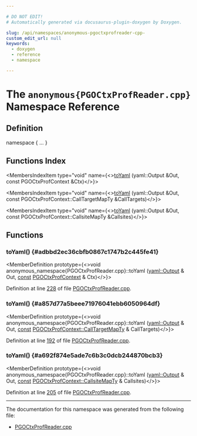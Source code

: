 ```yaml
---

# DO NOT EDIT!
# Automatically generated via docusaurus-plugin-doxygen by Doxygen.

slug: /api/namespaces/anonymous-pgoctxprofreader-cpp-
custom_edit_url: null
keywords:
  - doxygen
  - reference
  - namespace

---
```





# The `anonymous{PGOCtxProfReader.cpp}` Namespace Reference

<DoxygenPage pluginConfig={pluginConfig}>



## Definition

<CodeBlock>namespace &#123; ... &#125;</CodeBlock>

## Functions Index

<MembersIndex>

<MembersIndexItem
  type="void"
  name={<><a href="#adbbd2ec36cbfb0867c1747b2c445fe41">toYaml</a> (yaml::Output &amp;Out, const PGOCtxProfContext &amp;Ctx)</>}>
</MembersIndexItem>

<MembersIndexItem
  type="void"
  name={<><a href="#a857d77a5beee71976041ebb6050964df">toYaml</a> (yaml::Output &amp;Out, const PGOCtxProfContext::CallTargetMapTy &amp;CallTargets)</>}>
</MembersIndexItem>

<MembersIndexItem
  type="void"
  name={<><a href="#a692f874e5ade7c6b3c0dcb244870bcb3">toYaml</a> (yaml::Output &amp;Out, const PGOCtxProfContext::CallsiteMapTy &amp;Callsites)</>}>
</MembersIndexItem>

</MembersIndex>


<SectionDefinition>

## Functions

### toYaml() {#adbbd2ec36cbfb0867c1747b2c445fe41}

<MemberDefinition
  prototype={<>void anonymous&#95;namespace&#123;PGOCtxProfReader.cpp&#125;::toYaml (<a href="/docs/api/classes/llvm/yaml/output">yaml::Output</a> &amp; Out, <a href="/docs/api/files/lib/lib/target/lib/target/aarch64/aarch64promoteconstant-cpp/#a90f8350fecae261c25be85d38b451bff">const</a> <a href="/docs/api/classes/llvm/pgoctxprofcontext">PGOCtxProfContext</a> &amp; Ctx)</>}>

Definition at line <a href="/docs/api/files/lib/lib/profiledata/pgoctxprofreader-cpp/#l00228">228</a> of file <a href="/docs/api/files/lib/lib/profiledata/pgoctxprofreader-cpp">PGOCtxProfReader.cpp</a>.
</MemberDefinition>

### toYaml() {#a857d77a5beee71976041ebb6050964df}

<MemberDefinition
  prototype={<>void anonymous&#95;namespace&#123;PGOCtxProfReader.cpp&#125;::toYaml (<a href="/docs/api/classes/llvm/yaml/output">yaml::Output</a> &amp; Out, <a href="/docs/api/files/lib/lib/target/lib/target/aarch64/aarch64promoteconstant-cpp/#a90f8350fecae261c25be85d38b451bff">const</a> <a href="/docs/api/classes/llvm/pgoctxprofcontext/#afe49915d2374d86f45b65d4bbc8f7208">PGOCtxProfContext::CallTargetMapTy</a> &amp; CallTargets)</>}>

Definition at line <a href="/docs/api/files/lib/lib/profiledata/pgoctxprofreader-cpp/#l00192">192</a> of file <a href="/docs/api/files/lib/lib/profiledata/pgoctxprofreader-cpp">PGOCtxProfReader.cpp</a>.
</MemberDefinition>

### toYaml() {#a692f874e5ade7c6b3c0dcb244870bcb3}

<MemberDefinition
  prototype={<>void anonymous&#95;namespace&#123;PGOCtxProfReader.cpp&#125;::toYaml (<a href="/docs/api/classes/llvm/yaml/output">yaml::Output</a> &amp; Out, <a href="/docs/api/files/lib/lib/target/lib/target/aarch64/aarch64promoteconstant-cpp/#a90f8350fecae261c25be85d38b451bff">const</a> <a href="/docs/api/classes/llvm/pgoctxprofcontext/#a9cb043dbc57db0649037709a60529e16">PGOCtxProfContext::CallsiteMapTy</a> &amp; Callsites)</>}>

Definition at line <a href="/docs/api/files/lib/lib/profiledata/pgoctxprofreader-cpp/#l00205">205</a> of file <a href="/docs/api/files/lib/lib/profiledata/pgoctxprofreader-cpp">PGOCtxProfReader.cpp</a>.
</MemberDefinition>

</SectionDefinition>

<hr/>

The documentation for this namespace was generated from the following file:

<ul>
<li><a href="/docs/api/files/lib/lib/profiledata/pgoctxprofreader-cpp">PGOCtxProfReader.cpp</a></li>
</ul>

</DoxygenPage>
